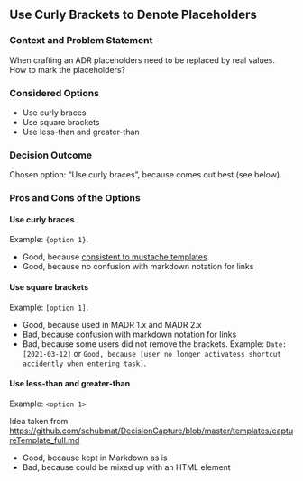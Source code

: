 ## Use Curly Brackets to Denote Placeholders

### Context and Problem Statement

When crafting an ADR placeholders need to be replaced by real values.
How to mark the placeholders?

### Considered Options

* Use curly braces
* Use square brackets
* Use less-than and greater-than

### Decision Outcome

Chosen option: "Use curly braces", because comes out best (see below).

### Pros and Cons of the Options

#### Use curly braces

Example: `{option 1}`.

* Good, because [consistent to mustache templates](https://krasimirtsonev.com/blog/article/markdown-smart-placeholders).
* Good, because no confusion with markdown notation for links

#### Use square brackets

Example: `[option 1]`.

* Good, because used in MADR 1.x and MADR 2.x
* Bad, because confusion with markdown notation for links
* Bad, because some users did not remove the brackets. Example: `Date: [2021-03-12]` or `Good, because [user no longer activatess shortcut accidently when entering task]`.

#### Use less-than and greater-than

Example: `<option 1>`

Idea taken from <https://github.com/schubmat/DecisionCapture/blob/master/templates/captureTemplate_full.md>

* Good, because kept in Markdown as is
* Bad, because could be mixed up with an HTML element
